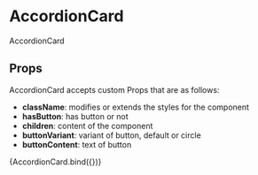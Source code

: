 
<Meta title="components/atoms/AccordionCard" decorators={[withDesign]} />

# AccordionCard

AccordionCard

## Props

AccordionCard accepts custom Props that are as follows:

- <b>className</b>: modifies or extends the styles for the component
- <b>hasButton</b>: has button or not
- <b>children</b>: content of the component
- <b>buttonVariant</b>: variant of button, default or circle
- <b>buttonContent</b>: text of button

<Canvas>
  <Story
    name="AccordionCard"
    parameters={{
      design: {
        type: 'figma',
        url: '',
      },
    }}
    args={{
      title: 'Priezvisko Meno, Titul',
      subtitle: 'Pozícia',
      phone: '+421 *** *** ***',
      email: 'meno.priezvisko@bratislava.sk',
    }}
  >
    {AccordionCard.bind({})}
  </Story>
</Canvas>

<ArgsTable of={AccordionCard} />

